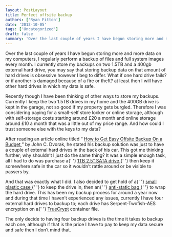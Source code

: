 ```yaml
---
layout: PostLayout
title: Perfect offsite backup
authors: ['Ryan Fitton']
date: '2013-10-05'
tags: ['Uncategorized']
draft: false
summary: 'Over the last couple of years I have begun storing more and more data on my computers, I regularly perform a backup of files and full system images every month. I currently store my backups on two 1.5TB and a 400gb external hard drive, you may say that storing backup data on that amount of [&amp;hellip;]'
---
```


<p>
  Over the last couple of years I have begun storing more and more data on my computers, I regularly
  perform a backup of files and full system images every month. I currently store my backups on two
  1.5TB and a 400gb external hard drive, you may say that storing backup data on that amount of hard
  drives is obsessive however I beg to differ. What if one hard drive fails? or if another is
  damaged because of a fire or theft? at least then I will have other hard drives in which my data
  is safe.
</p>
<p>
  Recently though I have been thinking of other ways to store my backups. Currently I keep the two
  1.5TB drives in my home and the 400GB drive is kept in the garage, not so good if my property gets
  burgled. Therefore I was considering paying for a small-self store locker or online storage,
  although with self-storage costs starting around £20 a month and online storage around £10 a month
  that was a little out of my price range. And how could I trust someone else with the keys to my
  data?
</p>
<p>
  After reading an article online titled &#8220;
  <a href="http://www.pcmag.com/article2/0,2817,2383122,00.asp">
    How to Get Easy Offsite Backup On a Budget
  </a>
  &#8221; by John C. Dvorak, he stated his backup solution was just to have a couple of external
  hard drives in the back of his car. This got me thinking further; why shouldn&#8217;t I just do
  the same thing? It was a simple enough task, all I had to do was purchase a{' '}
  <a href="http://www.amazon.co.uk/gp/product/B005DVJJWQ/ref=as_li_ss_tl?ie=UTF8&amp;camp=1634&amp;creative=19450&amp;creativeASIN=B005DVJJWQ&amp;linkCode=as2&amp;tag=ryanfittoncou-21">
    1TB 2.5&#8243; SATA drive
  </a>{' '}
  then keep it somewhere safe in the car so it wouldn&#8217;t rattle around or be visible to passers
  by.
</p>
<p>
  And that was exactly what I did. I also decided to get hold of a{' '}
  <a href="http://www.amazon.co.uk/gp/product/B0051Y0BEK/ref=as_li_ss_tl?ie=UTF8&amp;camp=1634&amp;creative=19450&amp;creativeASIN=B0051Y0BEK&amp;linkCode=as2&amp;tag=ryanfittoncou-21">
    small plastic case
  </a>{' '}
  to keep the drive in, then an{' '}
  <a href="http://www.amazon.co.uk/gp/product/B00EYPER56/ref=as_li_ss_tl?ie=UTF8&amp;camp=1634&amp;creative=19450&amp;creativeASIN=B00EYPER56&amp;linkCode=as2&amp;tag=ryanfittoncou-21">
    anti-static bag
  </a>{' '}
  to wrap the hard drive. This has been my backup process for around a year now and during that time
  I haven&#8217;t experienced any issues, currently I have four external hard drives to backup to;
  each drive has Serpent-Twofish-AES encryption on a{' '}
  <a href="http://www.truecrypt.org/">TrueCrypt</a> container file.
</p>
<p>
  The only decide to having four backup drives is the time it takes to backup each one, although if
  that is the price I have to pay to keep my data secure and safe then I don&#8217;t mind that.
</p>
